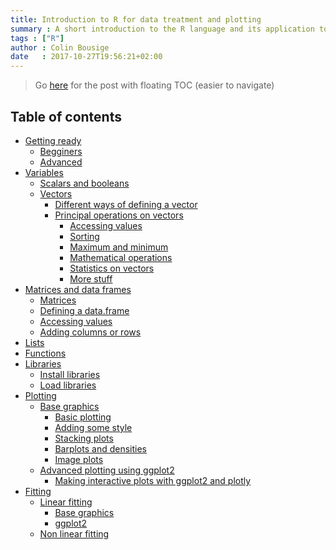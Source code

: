 ```yaml
---
title: Introduction to R for data treatment and plotting
summary : A short introduction to the R language and its application to data treatment for physico-chemists
tags : ["R"]
author : Colin Bousige
date   : 2017-10-27T19:56:21+02:00
---
```



> Go [here](../tutoR_float.html) for the post with floating TOC (easier to navigate)

## Table of contents

<!-- MarkdownTOC depth=4 -->

- [Getting ready](../tutoR_float.html#getting-ready)
    - [Begginers](../tutoR_float.html#begginers)
    - [Advanced](../tutoR_float.html#advanced)
- [Variables](../tutoR_float.html#variables)
    - [Scalars and booleans](../tutoR_float.html#scalars-and-booleans)
    - [Vectors](../tutoR_float.html#vectors)
        - [Different ways of defining a vector](../tutoR_float.html#different-ways-of-defining-a-vector)
        - [Principal operations on vectors](../tutoR_float.html#principal-operations-on-vectors)
            - [Accessing values](../tutoR_float.html#accessing-values)
            - [Sorting](../tutoR_float.html#sorting)
            - [Maximum and minimum](../tutoR_float.html#maximum-and-minimum)
            - [Mathematical operations](../tutoR_float.html#mathematical-operations)
            - [Statistics on vectors](../tutoR_float.html#statistics-on-vectors)
            - [More stuff](../tutoR_float.html#more-stuff)
- [Matrices and data frames](../tutoR_float.html#matrices-and-data-frames)
    - [Matrices](../tutoR_float.html#matrices)
    - [Defining a data.frame](../tutoR_float.html#defining-a-dataframe)
    - [Accessing values](../tutoR_float.html#accessing-values-1)
    - [Adding columns or rows](../tutoR_float.html#adding-columns-or-rows)
- [Lists](../tutoR_float.html#lists)
- [Functions](../tutoR_float.html#functions)
- [Libraries](../tutoR_float.html#libraries)
    - [Install libraries](../tutoR_float.html#install-libraries)
    - [Load libraries](../tutoR_float.html#load-libraries)
- [Plotting](../tutoR_float.html#plotting)
    - [Base graphics](../tutoR_float.html#base-graphics)
        - [Basic plotting](../tutoR_float.html#basic-plotting)
        - [Adding some style](../tutoR_float.html#adding-some-style)
        - [Stacking plots](../tutoR_float.html#stacking-plots)
        - [Barplots and densities](../tutoR_float.html#barplots-and-densities)
        - [Image plots](../tutoR_float.html#image-plots)
    - [Advanced plotting using ggplot2](../tutoR_float.html#advanced-plotting-using-ggplot2)
        - [Making interactive plots with ggplot2 and plotly](../tutoR_float.html#making-interactive-plots-with-ggplot2-and-plotly)
- [Fitting](../tutoR_float.html#fitting)
    - [Linear fitting](../tutoR_float.html#linear-fitting)
        - [Base graphics](../tutoR_float.html#base-graphics-1)
        - [ggplot2](../tutoR_float.html#ggplot2)
    - [Non linear fitting](../tutoR_float.html#non-linear-fitting)

<!-- /MarkdownTOC -->





